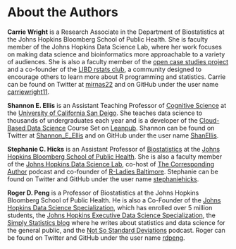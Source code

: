 # About the Authors 


**Carrie Wright** is a Research Associate in the Department of Biostatistics at the Johns Hopkins Bloomberg School of Public Health. She is faculty member of the Johns Hopkins Data Science Lab, where her work focuses on making data science and bioinformatics more approachable to a variety of audiences. She is also a faculty member of the [open case studies project](https://www.opencasestudies.org/) and a co-founder of the [LIBD rstats club](http://research.libd.org/rstatsclub/), a community designed to encourage others to learn more about R programming and statistics. Carrie can be found on Twitter at [mirnas22](https://twitter.com/mirnas22) and on GitHub under the user name [carriewright11](https://github.com/carriewright11).


**Shannon E. Ellis** is an Assistant Teaching Professor of [Cognitive Science](http://www.cogsci.ucsd.edu) at the [University of California San Deigo](https://ucsd.edu). She teaches data science to thousands of undergraduates each year and is a developer of the [Cloud-Based Data Science](https://www.clouddatascience.org) Course Set on [Leanpub](https://leanpub.com/universities/set/jhu/cloud-based-data-science). Shannon can be found on Twitter at [Shannon_E_Ellis](https://twitter.com/Shannon_E_Ellis) and on GitHub under the user name [ShanEllis](https://github.com/shanellis).


**Stephanie C. Hicks** is an Assistant Professor of [Biostatistics](https://www.jhsph.edu/departments/biostatistics) at the [Johns Hopkins Bloomberg School of Public Health](https://www.jhsph.edu). She is also a faculty member of the [Johns Hopkins Data Science Lab](http://jhudatascience.org), co-host of [The Corresponding Author](https://twitter.com/CorrespondAuth) podcast and co-founder of [R-Ladies Baltimore](https://rladies-baltimore.github.io). Stephanie can be found on Twitter and GitHub under the user name [stephaniehicks](https://twitter.com/stephaniehicks).


**Roger D. Peng** is a Professor of Biostatistics at the Johns Hopkins Bloomberg School of Public Health. He is also a Co-Founder of the [Johns Hopkins Data Science Specialization](http://www.coursera.org/specialization/jhudatascience/1), which has enrolled over 5 million students, the [Johns Hopkins Executive Data Science Specialization](https://www.coursera.org/specializations/executive-data-science), the [Simply Statistics blog](http://simplystatistics.org/) where he writes about statistics and data science for the general public, and the [Not So Standard Deviations](https://soundcloud.com/nssd-podcast) podcast. Roger can be found on Twitter and GitHub under the user name [rdpeng](https://twitter.com/rdpeng).

